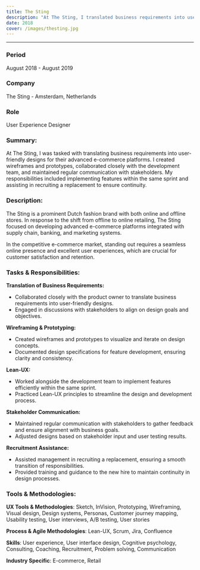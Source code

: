```yaml
---
title: The Sting
description: "At The Sting, I translated business requirements into user-friendly designs for their e-commerce platforms. I created wireframes, collaborated with developers, communicated with stakeholders, implemented features, and assisted in recruiting a replacement for continuity."
date: 2018
cover: /images/thesting.jpg
---
```


<hr />

### **Period**  
August 2018 - August 2019

### **Company**  
The Sting - Amsterdam, Netherlands

### **Role**  
User Experience Designer

### **Summary:**
At The Sting, I was tasked with translating business requirements into user-friendly designs for their advanced e-commerce platforms. I created wireframes and prototypes, collaborated closely with the development team, and maintained regular communication with stakeholders. My responsibilities included implementing features within the same sprint and assisting in recruiting a replacement to ensure continuity.

### **Description:**  
The Sting is a prominent Dutch fashion brand with both online and offline stores. In response to the shift from offline to online retailing, The Sting focused on developing advanced e-commerce platforms integrated with supply chain, banking, and marketing systems. 

In the competitive e-commerce market, standing out requires a seamless online presence and excellent user experiences, which are crucial for customer satisfaction and retention.

### **Tasks & Responsibilities:**  

**Translation of Business Requirements:**
- Collaborated closely with the product owner to translate business requirements into user-friendly designs.
- Engaged in discussions with stakeholders to align on design goals and objectives.

**Wireframing & Prototyping:**
- Created wireframes and prototypes to visualize and iterate on design concepts.
- Documented design specifications for feature development, ensuring clarity and consistency.

**Lean-UX:**
- Worked alongside the development team to implement features efficiently within the same sprint.
- Practiced Lean-UX principles to streamline the design and development process.

**Stakeholder Communication:**
- Maintained regular communication with stakeholders to gather feedback and ensure alignment with business goals.
- Adjusted designs based on stakeholder input and user testing results.

**Recruitment Assistance:**
- Assisted management in recruiting a replacement, ensuring a smooth transition of responsibilities.
- Provided training and guidance to the new hire to maintain continuity in design processes.

### **Tools & Methodologies:**

**UX Tools & Methodologies**: 
Sketch, InVision, Prototyping, Wireframing, Visual design, Design systems, Personas, Customer journey mapping, Usability testing, User interviews, A/B testing, User stories

**Process & Agile Methodologies**: 
Lean-UX, Scrum, Jira, Confluence

**Skills**: 
User experience, User interface design, Cognitive psychology, Consulting, Coaching, Recruitment, Problem solving, Communication

**Industry Specific**: 
E-commerce, Retail